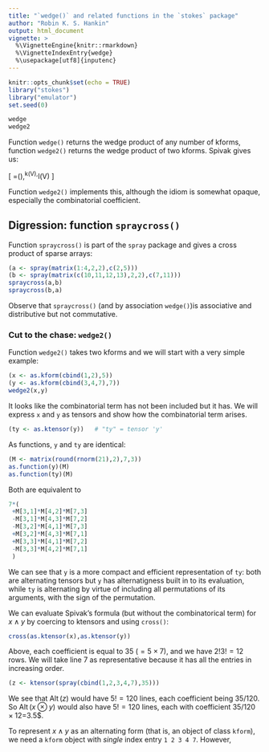```yaml
---
title: "`wedge()` and related functions in the `stokes` package"
author: "Robin K. S. Hankin"
output: html_document
vignette: >
  %\VignetteEngine{knitr::rmarkdown}
  %\VignetteIndexEntry{wedge}
  %\usepackage[utf8]{inputenc}
---
```


```r
knitr::opts_chunk$set(echo = TRUE)
library("stokes")
library("emulator")
set.seed(0)
```

```r
wedge
wedge2
```

Function `wedge()` returns the wedge product of any number of kforms,
function `wedge2()` returns the wedge product of two kforms.  Spivak
gives us:

\[
\omega\wedge\eta=\frac{\left(k+l\right)!}{k!l!}\operatorname{Alt}(\omega\otimes\eta),\qquad\omega\in\Lambda^k(V),\eta\in\Lambda^l(V)
\]

Function `wedge2()` implements this, although the idiom is somewhat
opaque, especially the combinatorial coefficient.


## Digression: function `spraycross()`

Function `spraycross()` is part of the `spray` package and gives a
cross product of sparse arrays:

```r
(a <- spray(matrix(1:4,2,2),c(2,5)))
(b <- spray(matrix(c(10,11,12,13),2,2),c(7,11)))
spraycross(a,b)
spraycross(b,a)
```

Observe that `spraycross()` (and by association `wedge()`)is
associative and distributive but not commutative.

### Cut to the chase: `wedge2()`

Function `wedge2()` takes two kforms and we will start with a very
simple example:

```r
(x <- as.kform(cbind(1,2),5))
(y <- as.kform(cbind(3,4,7),7))
wedge2(x,y)
```

It looks like the combinatorial term has not been included but it has.
We will express `x` and `y` as tensors and show how the combinatorial
term arises.

```r
(ty <- as.ktensor(y))   # "ty" = tensor 'y'
```

As functions, `y` and `ty` are identical:

```r
(M <- matrix(round(rnorm(21),2),7,3))
as.function(y)(M)
as.function(ty)(M)
```

Both are equivalent to

```r
7*(
 +M[3,1]*M[4,2]*M[7,3] 
 -M[3,1]*M[4,3]*M[7,2] 
 -M[3,2]*M[4,1]*M[7,3] 
 +M[3,2]*M[4,3]*M[7,1] 
 +M[3,3]*M[4,1]*M[7,2]
 -M[3,3]*M[4,2]*M[7,1]
 )
```

We can see that `y` is a more compact and efficient representation of
`ty`: both are alternating tensors but `y` has alternatigness built in
to its evaluation, while `ty` is alternating by virtue of including
all permutations of its arguments, with the sign of the permutation.


We can evaluate Spivak's formula (but without the combinatorical term)
for $x\wedge y$ by coercing to ktensors and using `cross()`:

```r
cross(as.ktensor(x),as.ktensor(y))
```

Above, each coefficient is equal to 35 ($=5\times 7$), and we have
$2!3!=12$ rows.  We will take line 7 as representative because it has
all the entries in increasing order.

```r
(z <- ktensor(spray(cbind(1,2,3,4,7),35)))
```

We see that $\operatorname{Alt}(z)$ would have $5!=120$ lines, each
coefficient being $35/120$.  So $\operatorname{Alt}(x\otimes y)$ would
also have $5!=120$ lines, each with coefficient $35/120\times
12$=3.5$.

To represent $x\wedge y$ as an alternating form (that is, an object of
class `kform`), we need a `kform` object with _single_ index entry `1
2 3 4 7`.  However,



